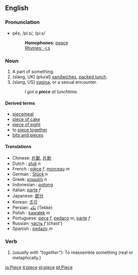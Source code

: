 ==English==

===Pronunciation===
*pēs, /piːs/, /pi:s/
*:'''Homophones''': [[peace]]
*:[[Rhymes:English:-iːs|Rhymes: -iːs]]

===Noun===
{{en-noun-reg}}

# A part of something.
# (slang, UK) (plural) [[sandwich]]es, [[packed lunch]].
# (slang, US) [[vagina]], or a sexual encounter.
#:''I got a '''piece''' at lunchtime.''

====Derived terms====
*[[piecemeal]]
*[[piece of cake]]
*[[piece of eight]]
*to [[piece together]]
*[[bits and pieces]]

====Translations====
*Chinese: [[片斷]], [[片断]]
*Dutch : [[stuk]] ''n''
*French : [[pièce]] ''f'', [[morceau]] ''m''
*German : [[Stück]] ''n''
*Greek: [[κομμάτι]] ''n''
*Indonesian : [[potong]]
*Italian: [[parte]] ''f''
*Japanese: [[部分]]
*Korean: [[조각]]
*Persian: [[تكه]] (Tekke)
*Polish : [[kawałek]] ''m''
*Portuguese: [[peça]] ''f'', [[pedaço]] ''m'', [[parte]] ''f''
*Russian: [[часть]] ''f'' (chast')
*Spanish : [[pedazo]] ''m''

===Verb===
{{en-infl-reg-other-e|piec|e}}

# ''(usually with "together"):'' To reassemble something (real or metaphically.)

[[io:Piece]]
[[it:piece]]
[[pl:piece]]
[[pt:Piece]]